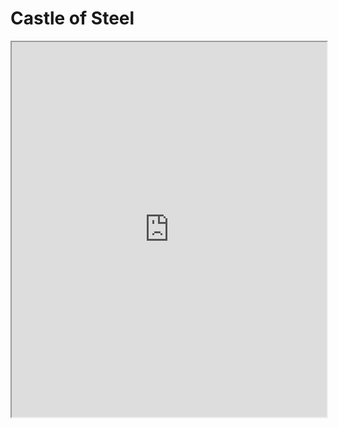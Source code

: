 # Castle of Steel

<iframe
  src="https://aeternum-map.gg/influences/Aaru?embed=true"
  height="600"
  width="100%"
/>

## Communities

https://discord.gg/KCVDG9Rtuq
